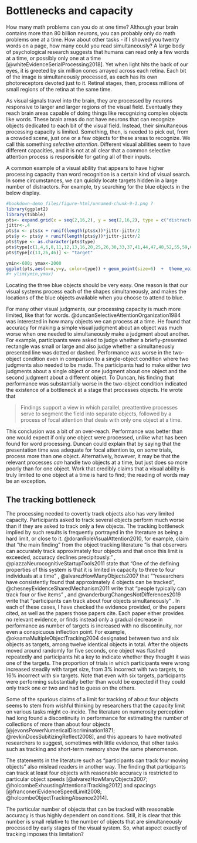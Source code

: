 # Bottlenecks and capacity 

How many math problems can you do at one time? Although your brain contains more than 80 billion neurons, you can probably only do math problems one at a time. How about other tasks - if I showed you twenty words on a page, how many could you read simultaneously? A large body of psychological research suggests that humans can read only a few words at a time, or possibly only one at a time [@whiteEvidenceSerialProcessing2018]. Yet when light hits the back of our eyes, it is greeted by six million cones arrayed across each retina. Each bit of the image is simultaneously processed, as each has its own photoreceptors devoted just to it. Retinal stages, then, process millions of small regions of the retina at the same time.

As visual signals travel into the brain, they are processed by neurons responsive to larger and larger regions of the visual field. Eventually they reach brain areas capable of doing things like recognizing complex objects like words. These brain areas do not have neurons that can recognize objects dedicated to each bit of the visual field. Instead, their simultaneous processing capacity is limited. Something, then, is needed to pick out, from a crowded scene, just one or a few objects for these areas to recognize. We call this something *selective attention*. Different visual abilities seem to have different capacities, and it is not at all clear that a common selective attention process is responsible for gating all of their inputs.

A common example of a visual ability that appears to have higher processing capacity than word recognition is a certain kind of visual search. In some circumstances, we can quickly locate targets hidden in a large number of distractors. For example, try searching for the blue objects in the below display.

```r
#bookdown-demo_files/figure-html/unnamed-chunk-9-1.png ?
library(ggplot2)
library(tibble)
pts<- expand.grid(x = seq(2,16,2), y = seq(2,16,2), type = c("distractor"))
jittr<-.4
pts$x <- pts$x + runif(length(pts$x))*jittr-jittr/2
pts$y <- pts$y + runif(length(pts$y))*jittr-jittr/2
pts$type <- as.character(pts$type)
pts$type[c(1,4,6,8,11,12,13,16,20,25,26,30,33,37,41,44,47,48,52,55,59,60)] <- "distractor2"
pts$type[c(13,26,46)] <- "target"

ymin<-600; ymax<-2000
ggplot(pts,aes(x=x,y=y, color=type)) + geom_point(size=6)  +  theme_void() + theme(legend.position = "none")
#+ ylim(ymin,ymax)
```

Locating the three blue objects should be very easy. One reason is that our visual systems process each of the shapes simultaneously, and makes the locations of the blue objects available when you choose to attend to blue.

For many other visual judgments, our processing capacity is much more limited, like that for words. @duncanSelectiveAttentionOrganization1984 was interested in how many objects we can process at a time. He found that accuracy for making a simple visual judgment about an object was much worse when one needed to simultaneously make a judgment about another. For example, participants were asked to judge whether a briefly-presented rectangle was small or large and also judge whether a simultaneously presented line was dotted or dashed. Performance was  worse in the two-object condition even in comparison to a single-object condition where two judgments also needed to be made. The participants had to make either two judgments about a single object or one judgment about one object and the second judgment about a different object. To Duncan, his finding that performance was substantially worse in the two-object condition indicated the existence of a bottleneck at a stage that processes objects. He wrote that 

> Findings support a view in which parallel, preattentive processes serve to segment the field into separate objects, followed by a process of focal attention that deals with only one object at a time.

This conclusion was a bit of an over-reach. Performance was better than one would expect if only one object were processed, unlike what has been found for word processing. Duncan could explain that by saying that the presentation time was adequate for focal attention to, on *some* trials, process more than one object. Alternatively, however, it may be that the relevant processes *can* handle two objects at a time, but just does so more poorly than for one object. Work that credibly claims that a visual ability is truly limited to one object at a time is hard to find; the reading of words may be an exception.

<!-- One concern with this conclusion was that the results might be explained by a bottleneck on the number of spatial locations that participants needed to process rather than the number of locations. However, subsequent work was more effective at spatially overlapping two objects, which diminished this concern [@blaserTrackingObjectFeaturespace2000]. 
-->

## The tracking bottleneck

The processing needed to covertly track objects also has very limited capacity. Participants asked to track several objects perform much worse than if they are asked to track only a few objects. <!--This suggests a capacity limit for tracking, in contrast to those visual judgments that seem to tap more directly into the massively-parallel processing performed by the early visual system.--> The tracking bottleneck implied by such results is frequently portrayed in the literature as being a hard limit, or close to it. @doranRoleVisualAttention2010, for example, claim that "the main finding" from the object tracking literature "is that observers can accurately track approximately four objects and that once this limit is exceeded, accuracy declines precipitously."  <!--cites Pylyshyn Storm 1989-->, @piazzaNeurocognitiveStartupTools2011 state that "One of the defining properties of this system is that it is limited in capacity to three to four individuals at a time" <!-- which cites Scholl's objects paper which makes the claim of 4 FINSTs but backs it up only with STM etc. type studies -->, @alvarezHowManyObjects2007 that ""researchers have consistently found that approximately 4 objects can be tracked", @chesneyEvidenceSharedMechanism2011 write that "people typically can track four or five items"  <!--cites Pylyshyn 1989-->, and @vanderburgChangesNotDifferences2019 write that "participants can track about four objects simultaneously" <!-- (see Cavanagh & Alvarez, 2005, for a review; Pylyshyn & Storm, 1988)-->. In each of these cases, I have checked the evidence provided, or the papers cited, as well as the papers those papers cite. Each paper either provides no relevant evidence, or finds instead only a gradual decrease in performance as number of targets is increased with no discontinuity, nor even a conspicuous inflection point. For example, @oksamaMultipleObjectTracking2004 designated between two and six objects as targets, among twelve identical objects in total. After the objects moved around randomly for five seconds, one object was flashed repeatedly and participants hit a key to indicate whether they thought it was one of the targets. The proportion of trials in which participants were wrong increased steadily with target size, from 3% incorrect with two targets, to 16% incorrect with six targets. Note that even with six targets, participants were performing substantially better than would be expected if they could only track one or two and had to guess on the others.

Some of the spurious claims of a limit for tracking of about four objects seems to stem from wishful thinking by researchers that the capacity limit on various tasks might co-incide. The literature on numerosity perception had long found a discontinuity in performance for estimating the number of collections of more than about four objects [@jevonsPowerNumericalDiscrimination1871; @revkinDoesSubitizingReflect2008], and this appears to have motivated researchers to suggest, sometimes with little evidence, that other tasks such as tracking and short-term memory show the same phenomenon.

<!--Pylyshyn et al. 1994: "possible to track about four randomly moving objects" even though earlier in that paper he says "at least four" and acknolwedges it depends on trajectories etc. -->
<!-- Franconeri & Alvarez: "researchers have consistently found that approximately 4 objects can be tracked (Intriligator & Cavanagh, 2001; Pylyshyn & Storm, 1988; Yantis, 1992). The similarity of these estimates, combined with the frequency with which 4-item limits arise in other attention tasks, suggests the possibility that there is a “magical number 4” in visual attention (Cowan, 2001; Pylyshyn, 1989)." -->
<!-- Papers I have checked for the 4-object claim: Cowan, 2001 claimed it for MOT, citing Pylyshyn et al. 1994, which does say "experiments showing that observers can simultaneously track some three to five identical target items" but then when he describes the studies he doesn't say they show that, even though in the discussion he says "One is that it is possible to track about four randomly moving objects" -->
<!-- In some cases the problem stems from Scholl Pylyshyn Feldman paper that devised the effective tracking capacity measure assuming 100% accuracy for one object and delivering a single number, often 4, for effective number tracked-->
<!--  Alvarez & Franconeri (2007) in their Introduction claims that Pylyshyn & Storm 1988 and Yantis 1992 and Intriligator & Cavanagh 2001 all said you can only track up to 4 objects, but neither said any such thing, it seems from my reading of those papers, e.g.  Pylyshyn & Storm 1988 only went up to 5 out of 10 and there was gradual decrease in performance all the way through. -->

<!-- https://psyc2016.whatanimalssee.com/bottlenecks.html#a-bottleneck-for-object-judgments -->

The statements in the literature such as "participants can track four moving objects" also mislead readers in another way. The finding that participants can track at least four objects with reasonable accuracy is restricted to particular object speeds [@alvarezHowManyObjects2007; @holcombeExhaustingAttentionalTracking2012] and spacings [@franconeriEvidenceSpeedLimit2008; @holcombeObjectTrackingAbsence2014].

The particular number of objects that can be tracked with reasonable accuracy is thus highly dependent on conditions. Still, it is clear that this number is small relative to the number of objects that are simultaneously processed by early stages of the visual system. So, what aspect exactly of tracking imposes this limitation?
